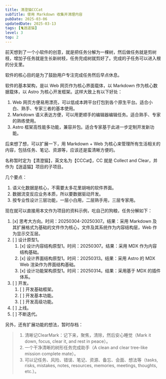```yaml
---
title: 清澄猫CCCat
subTitle: 使用 Markdown 收集并清理内容
pubDate: 2025-03-06
updatedDate: 2025-03-13
tags: [🐈逍遥猫]
level: 3
top: 2
---
```


前天想到了一个小软件的创意，就是把任务分解为一棵树，然后做任务就是剪树枝，增加子任务就是生长新树枝，任务完成树就剪好了。完成的子任务可以进入根的分支里。

软件的核心目的是为了鼓励用户专注完成任务然后早点休息。

软件的基本架构，是以 Web 网页作为核心界面载体，以 Markdown 作为核心数据载体，以 Astro 为核心开发框架。这样大致上有以下好处：

1. Web 网页方便易用漂亮，可以低成本跨平台打包到各个原生平台。适合小白、熟手、专家三者的基本使用。
2. Markdown 语义表达方便，可以用更顺手的编辑器编辑任务。适合熟手、专家的熟练使用。
3. Astro 框架高性能多功能，兼容并包。适合专家基于此进一步定制开发新功能。

后来想了想，可以扩展一下，用 Markdown + Web 为核心来管理所有生活相关的内容，包括任务、笔记、资源等，应该还是蛮清晰方便的。

名称暂时定为【清澄猫】，英文名为【CCCat】，CC 就是 Collect and Clear，并作为【逍遥猫】项目的子项目。

几个要点：

1. 语义化数据是核心，不需要太多花里胡哨的软件界面。
2. 数据流变反应业务本质，所以要数据驱动开发。
3. 按专业性设计三层功能，一层小白用，二层熟手用，三层专家用。

现在就可以直接用本文作为项目的资料示例，吃自己的狗粮，任务分解如下：

1. [x] 思考大方向。时间：20250304-20250307。结果：采用 Markdown 及其扩展格式为基础的文件作为核心，文件及其系统作为内容结构层，Web 作为显示交互层。
2. [ ] 设计原型1。
    1. [x] 设计内容结构原型1。时间：20250307。结果：采用 MDX 作为内容结构基础。
    2. [x] 设计界面结构原型1。时间：20250313。结果：采用 Astro 的 MDX Web 渲染作为界面结构基础。
    3. [x] 设计功能架构原型1。时间：20250314。结果：采用基于 MDX 的插件体系。
3. [ ] 开发。
    1. [ ] 开发基础框架。
    2. [ ] 开发基本功能。
    3. [ ] 开发高级功能。
4. [ ] 上线。
5. [ ] 不断迭代。

另外，还有扩展功能的想法，暂时存档：

> 1. 清晰记ClearMark：记下来，聚焦，清除，然后安心睡觉（Mark it down, focus, clear it, and rest in peace）。
> 2. 一个干净清晰的树形任务完成助手（A clean and clear tree-like mission complete mate）。
> 3. 可以记任务、风险、错误、笔记、资源、备忘、会面、想法等（tasks, risks, mistakes, notes, resources, memories, meetings, thoughts, etc.）。
